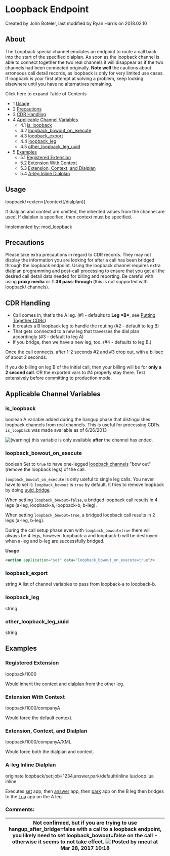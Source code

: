 
# Loopback Endpoint 

 Created by  John Boteler, last modified by  Ryan Harris on 2018.02.10

## About

The Loopback special channel emulates an endpoint to route a call back into the start of the specified dialplan. As soon as the loopback channel is able to connect together the two real channels it will disappear as if the two channels had been connected originally. **Note well** the cautions about erroneous call detail records, as loopback is only for very limited use cases. If loopback is your first attempt at solving a problem, keep looking elsewhere until you have no alternatives remaining.

Click here to expand Table of Contents

* 1 [Usage](#loopback_export)
* 2 [Precautions](#precautions)
* 3 [CDR Handling](#cdr-handling)
* 4 [Applicable Channel Variables](#applicable-channel-variables)  
   * 4.1 [is\_loopback](#is_loopback)  
   * 4.2 [loopback\_bowout\_on\_execute](#loopback_bowout_on_execute)  
   * 4.3 [loopback\_export](#loopback_export)  
   * 4.4 [loopback\_leg](#loopback_leg)  
   * 4.5 [other\_loopback\_leg\_uuid](#other_loopback_leg_uuid)
* 5 [Examples](#loopback_leg)  
   * 5.1 [Registered Extension](#registered-extension)  
   * 5.2 [Extension With Context](#extension-with-context)  
   * 5.3 [Extension, Context, and Dialplan](#extension-context-and-dialplan)  
   * 5.4 [A-leg Inline Dialplan](#a-leg-inline-dialplan)

## Usage

loopback/&lt;exten>[/context[/dialplan]]

If dialplan and context are omitted, the inherited values from the channel are used. If dialplan is specified, then context must be specified.

Implemented by: mod\_loopback

## Precautions

Please take extra precautions in regard to CDR records. They may not display the information you are looking for after a call has been bridged through the loopback endpoint. Using the loopback channel requires extra dialplan programming and post-call processing to ensure that you get all the desired call detail data needed for billing and reporting. Be careful with using **proxy media** or **T.38 pass-through** (this is not supported with loopback/ channels).

## CDR Handling

* Call comes in, that's the A leg. (#1 - defaults to **Leg \*B\***, see [Putting Together CDRs](../Configuration/CDR/index.mdx#putting-together-cdrs))
* It creates a B loopback leg to handle the routing (#2 - default to leg B)
* That gets connected to a new leg that traverses the dial plan accordingly (#3 - default to leg A)
* If you bridge, then we have a new leg, too. (#4 - defaults to leg B.)

Once the call connects, after 1-2 seconds #2 and #3 drop out, with a billsec of about 2 seconds.

If you do billing on leg B of the initial call, then your billing will be for **only a 2 second call**. OR the exported vars to #4 properly stay there. Test extensively before committing to production mode.

## Applicable Channel Variables

### is_loopback

boolean A variable added during the hangup phase that distinguishes loopback channels from real channels. This is useful for processing CDRs. `is_loopback` was made available as of 6/26/2013

![(warning)](/images/icons/emoticons/warning.svg) this variable is only available **after** the channel has ended.

### loopback_bowout_on_execute

boolean Set to `true` to have one-legged [loopback channels](../Bit-Bucket/For-Consideration/mod_bridgecall_13173999.mdx#loopback) "bow out" (remove the loopback legs) of the call.

`loopback_bowout_on_execute` is only useful to single leg calls. You never have to set it: `loopback_bowout` is `true` by default. It tries to remove loopback by doing [uuid\_bridge](../Modules/mod_commands_1966741.mdx#uuid_bridge).

When setting `loopback_bowout=false`, a bridged loopback call results in 4 legs (a-leg, loopback-a, loopback-b, b-leg).

When setting `loopback_bowout=true`, a bridged loopback call results in 2 legs (a-leg, b-leg).

During the call setup phase even with `loopback_bowout=true` there will always be 4 legs, however. loopback-a and loopback-b will be destroyed when a-leg and b-leg are successfully bridged.

**Usage**

```xml
<action application="set" data="loopback_bowout_on_execute=true"/>
```

### loopback_export

string A list of channel variables to pass from loopback-a to loopback-b.

### loopback_leg

string

### other_loopback_leg_uuid

string

## Examples

### Registered Extension

loopback/1000 

Would inherit the context and dialplan from the other leg.

### Extension With Context

loopback/1000/companyA

Would force the default context.

### Extension, Context, and Dialplan

loopback/1000/companyA/XML

Would force both the dialplan and context.

### A-leg Inline Dialplan

originate loopback/set:job=1234\,answer\,park/default/inline lua:loop.lua inline

Executes [set](../Modules/mod-dptools/6586661.mdx#about) app, then [answer](../Modules/mod-dptools/6586406.mdx#about) app, then [park](../Modules/mod-dptools/6586687.mdx#0-about) app on the B leg then bridges to the [Lua](../Modules/mod_lua_1048944.mdx#--) app on the A leg

### Comments:

| Not confirmed, but if you are trying to use hangup\_after\_bridge=false with a call to a loopback endpoint, you likely need to set loopback\_bowout=false on the call - otherwise it seems to not take effect. ![](/images/icons/contenttypes/comment_16.png) Posted by nneul at Mar 28, 2017 10:18 |
| -------------------------------------------------------------------------------------------------------------------------------------------------------------------------------------------------------------------------------------------------------------------------------------------------- |


